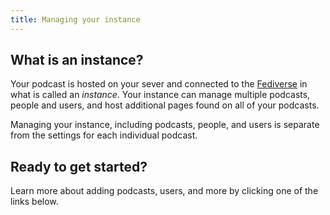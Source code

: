 ```yaml
---
title: Managing your instance
---
```



## What is an instance?

Your podcast is hosted on your sever and connected to the [Fediverse](fediverse) in what is called an _instance_.
Your instance can manage multiple podcasts, people and users, and host additional pages found on all of your podcasts.

Managing your instance, including podcasts, people, and users is separate from the settings for each
individual podcast.

## Ready to get started?

Learn more about adding podcasts, users, and more by clicking one of the links below.

<CardGrid>
  <LinkCard title="Create or import a podcast" href="podcast" />
  <LinkCard
    title="Manage the people involved with your podcast"
    href="persons"
  />
  <LinkCard title="Manage Fediverse integration" href="fediverse" />
  <LinkCard
    title="Manage users who can access the admin interface"
    href="users"
  />
  <LinkCard title="Add additional web pages" href="pages" />
  <LinkCard title="Manage settings" href="settings" />
</CardGrid>
